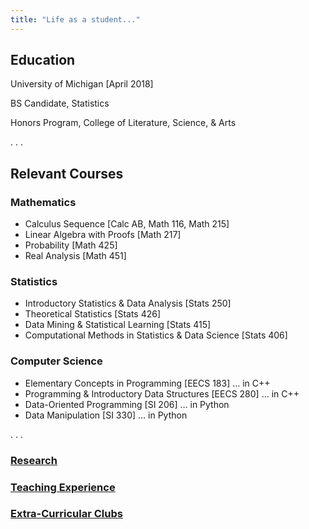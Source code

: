 ```yaml
---
title: "Life as a student..."
---
```


## Education

University of Michigan [April 2018]

BS Candidate, Statistics

Honors Program, College of Literature, Science, & Arts


.
.
.


## Relevant Courses


### Mathematics

- Calculus Sequence [Calc AB, Math 116, Math 215]
- Linear Algebra with Proofs [Math 217]
- Probability [Math 425]
- Real Analysis [Math 451]


### Statistics

- Introductory Statistics & Data Analysis [Stats 250]
- Theoretical Statistics [Stats 426]
- Data Mining & Statistical Learning [Stats 415]
- Computational Methods in Statistics & Data Science [Stats 406]


### Computer Science

- Elementary Concepts in Programming [EECS 183] ... in C++
- Programming & Introductory Data Structures [EECS 280] ... in C++
- Data-Oriented Programming [SI 206] ... in Python
- Data Manipulation [SI 330] ... in Python

.
.
.

### [Research]()
### [Teaching Experience]()
### [Extra-Curricular Clubs]()



